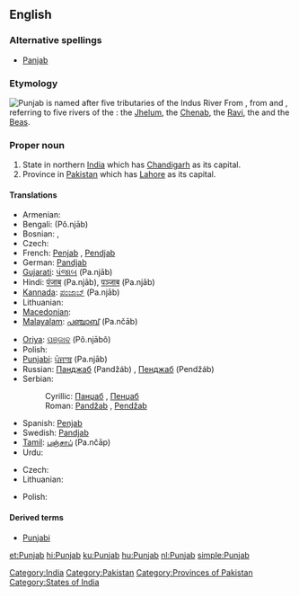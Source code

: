 ==English==
{{wikipedia}}

===Alternative spellings===
* [[Panjab]]

===Etymology===
[[File:Indus_river.svg|thumb|Punjab is named after five tributaries of the Indus River]]
From {{etyl|fa}} {{term|sc=fa-Arab|پنجاب||Land of the Five Rivers|lang=fa}}, from {{term|sc=fa-Arab|پنج|tr=panj|lang=fa||five}} and {{term|sc=fa-Arab|اب|آب|tr=āb|water|lang=fa}}, referring to five rivers of the {{w|Punjab region}}: the [[w:Jhelum River|Jhelum]], the [[w:Chenab River|Chenab]], the [[w:Ravi River|Ravi]], the {{w|Sutlej}} and the [[w:Beas River|Beas]].

===Proper noun===
{{en-proper noun}}

# State in northern [[India]] which has [[Chandigarh]] as its capital.
# Province in [[Pakistan]] which has [[Lahore]] as its capital.

====Translations====
{{trans-top|state in India}}
* Armenian: {{t-|hy|Փենջաբ|tr=P’enǰab|xs=Armenian}}
* Bengali: {{BNchar|[[পঞ্জাব]]}} (Pô.njāb)
* Bosnian: {{t-|bs|Pandžab|m}}, {{t-|bs|Pendžab|m}}
* Czech: {{t-|cs|Paňdžáb|m}}
* French: [[Penjab]] {{m}}, [[Pendjab]] {{m}}
* German: [[Pandjab]]
* [[Gujarati]]: [[પંજાબ]] (Pa.njāb)
* Hindi: [[पंजाब]] (Pa.njāb), [[पञ्जाब]] (Pa.njāb)
* [[Kannada]]: [[ಪಂಜಾಬ್]] (Pa.njāb)
* Lithuanian: {{t|lt|Pandžabas|m|xs=Lithuanian}}
* [[Macedonian]]: {{t-|mk|Пенџаб|m|tr=Péndžab|xs=Macedonian}}
* [[Malayalam]]: [[പഞ്ചാബ്]] (Pa.nčāb)
{{trans-mid}}
* [[Oriya]]: [[ପଞ୍ଜାବ]] (Pô.njābô)
* Polish: {{t-|pl|Pendżab|m}}
* [[Punjabi]]: [[ਪੰਜਾਬ]] (Pa.njāb)
* Russian: [[Панджаб]] (Pandžáb) {{m}}, [[Пенджаб]] (Pendžáb) {{m}}
* Serbian:
*: Cyrillic: [[Панџаб#Serbian|Панџаб]] {{m}}, [[Пенџаб#Serbian|Пенџаб]] {{m}}
*: Roman: [[Pandžab#Serbian|Pandžab]] {{m}}, [[Pendžab#Serbian|Pendžab]] {{m}}
* Spanish: [[Penjab]] {{m}}
* Swedish: [[Pandjab]]
* [[Tamil]]: [[பஞ்சாப்]] (Pa.nčāp)
* Urdu: {{t-|ur|پنجاب|tr=Panjāb|xs=Urdu}}
{{trans-bottom}}

{{trans-top|province in Pakistan}}
* Czech: {{t-|cs|Paňdžáb|m}}
* Lithuanian: {{t|lt|pandžabas|m|xs=Lithuanian}}
{{trans-mid}}
* Polish: {{t-|pl|Pendżab|m}}
{{trans-bottom}}

====Derived terms====
* [[Punjabi]]

[[Category:India]]
[[Category:Pakistan]]
[[Category:Provinces of Pakistan]]
[[Category:States of India]]

[[et:Punjab]]
[[hi:Punjab]]
[[ku:Punjab]]
[[hu:Punjab]]
[[nl:Punjab]]
[[simple:Punjab]]
